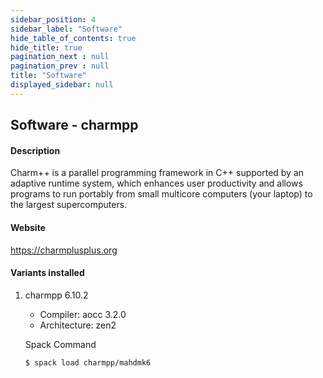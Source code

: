 ```yaml
---
sidebar_position: 4
sidebar_label: "Software"
hide_table_of_contents: true
hide_title: true
pagination_next : null
pagination_prev : null
title: "Software"
displayed_sidebar: null
---
```


## Software - charmpp


#### Description
Charm++ is a parallel programming framework in C++ supported by an adaptive runtime system, which enhances user productivity and allows programs to run portably from small multicore computers (your laptop) to the largest supercomputers.

#### Website
https://charmplusplus.org

#### Variants installed

1. charmpp 6.10.2

    - Compiler: aocc 3.2.0
    - Architecture: zen2

    Spack Command
    ```bash
    $ spack load charmpp/mahdmk6
    ```
